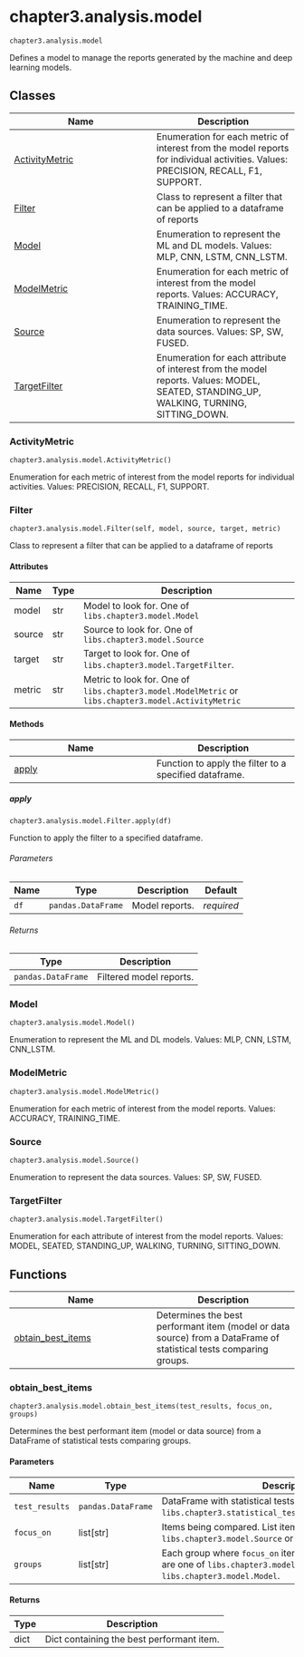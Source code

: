 # chapter3.analysis.model { #libs.chapter3.analysis.model }

`chapter3.analysis.model`

Defines a model to manage the reports generated by the machine and deep learning models.

## Classes

| Name | Description |
| --- | --- |
| [ActivityMetric](#libs.chapter3.analysis.model.ActivityMetric) | Enumeration for each metric of interest from the model reports for individual activities. Values: PRECISION, RECALL, F1, SUPPORT. |
| [Filter](#libs.chapter3.analysis.model.Filter) | Class to represent a filter that can be applied to a dataframe of reports |
| [Model](#libs.chapter3.analysis.model.Model) | Enumeration to represent the ML and DL models. Values: MLP, CNN, LSTM, CNN_LSTM. |
| [ModelMetric](#libs.chapter3.analysis.model.ModelMetric) | Enumeration for each metric of interest from the model reports. Values: ACCURACY, TRAINING_TIME. |
| [Source](#libs.chapter3.analysis.model.Source) | Enumeration to represent the data sources. Values: SP, SW, FUSED. |
| [TargetFilter](#libs.chapter3.analysis.model.TargetFilter) | Enumeration for each attribute of interest from the model reports. Values: MODEL, SEATED, STANDING_UP, WALKING, TURNING, SITTING_DOWN. |

### ActivityMetric { #libs.chapter3.analysis.model.ActivityMetric }

`chapter3.analysis.model.ActivityMetric()`

Enumeration for each metric of interest from the model reports for individual activities. Values: PRECISION, RECALL, F1, SUPPORT.

### Filter { #libs.chapter3.analysis.model.Filter }

`chapter3.analysis.model.Filter(self, model, source, target, metric)`

Class to represent a filter that can be applied to a dataframe of reports

#### Attributes

| Name   | Type   | Description                                                                                          |
|--------|--------|------------------------------------------------------------------------------------------------------|
| model  | str    | Model to look for. One of `libs.chapter3.model.Model`                                                |
| source | str    | Source to look for. One of `libs.chapter3.model.Source`                                              |
| target | str    | Target to look for. One of `libs.chapter3.model.TargetFilter`.                                       |
| metric | str    | Metric to look for. One of `libs.chapter3.model.ModelMetric` or `libs.chapter3.model.ActivityMetric` |

#### Methods

| Name | Description |
| --- | --- |
| [apply](#libs.chapter3.analysis.model.Filter.apply) | Function to apply the filter to a specified dataframe. |

##### apply { #libs.chapter3.analysis.model.Filter.apply }

`chapter3.analysis.model.Filter.apply(df)`

Function to apply the filter to a specified dataframe.

###### Parameters

| Name   | Type               | Description    | Default    |
|--------|--------------------|----------------|------------|
| `df`   | `pandas.DataFrame` | Model reports. | _required_ |

###### Returns

| Type               | Description             |
|--------------------|-------------------------|
| `pandas.DataFrame` | Filtered model reports. |

### Model { #libs.chapter3.analysis.model.Model }

`chapter3.analysis.model.Model()`

Enumeration to represent the ML and DL models. Values: MLP, CNN, LSTM, CNN_LSTM.

### ModelMetric { #libs.chapter3.analysis.model.ModelMetric }

`chapter3.analysis.model.ModelMetric()`

Enumeration for each metric of interest from the model reports. Values: ACCURACY, TRAINING_TIME.

### Source { #libs.chapter3.analysis.model.Source }

`chapter3.analysis.model.Source()`

Enumeration to represent the data sources. Values: SP, SW, FUSED.

### TargetFilter { #libs.chapter3.analysis.model.TargetFilter }

`chapter3.analysis.model.TargetFilter()`

Enumeration for each attribute of interest from the model reports. Values: MODEL, SEATED, STANDING_UP, WALKING, TURNING, SITTING_DOWN.

## Functions

| Name | Description |
| --- | --- |
| [obtain_best_items](#libs.chapter3.analysis.model.obtain_best_items) | Determines the best performant item (model or data source) from a DataFrame of statistical tests comparing groups. |

### obtain_best_items { #libs.chapter3.analysis.model.obtain_best_items }

`chapter3.analysis.model.obtain_best_items(test_results, focus_on, groups)`

Determines the best performant item (model or data source) from a DataFrame of statistical tests comparing groups.

#### Parameters

| Name           | Type               | Description                                                                                                                        | Default    |
|----------------|--------------------|------------------------------------------------------------------------------------------------------------------------------------|------------|
| `test_results` | `pandas.DataFrame` | DataFrame with statistical tests. Generated with `libs.chapter3.statistical_tests.statistical_comparison`.                         | _required_ |
| `focus_on`     | list\[str\]        | Items being compared. List items are one of `libs.chapter3.model.Source` or `libs.chapter3.model.Model`.                           | _required_ |
| `groups`       | list\[str\]        | Each group where `focus_on` items are compared. List items are one of `libs.chapter3.model.Source` or `libs.chapter3.model.Model`. | _required_ |

#### Returns

| Type   | Description                               |
|--------|-------------------------------------------|
| dict   | Dict containing the best performant item. |